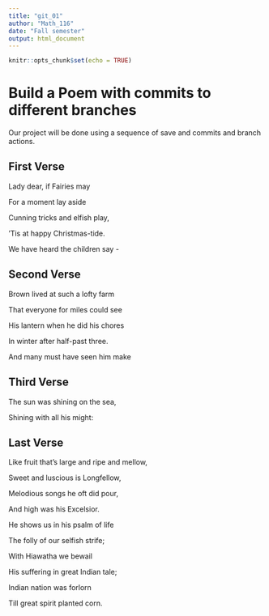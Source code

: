 ---
title: "git_01"
author: "Math_116"
date: "Fall semester"
output: html_document
---

```{r setup, include=FALSE}
knitr::opts_chunk$set(echo = TRUE)
```
# Build a Poem with commits to different branches
Our project will be done using a sequence of save and commits and branch actions.
<!-- Do not modify or change any text in "!--" bracketed areas such as this --- these are instructions to
you, if you change any of this the git program will notice it and compromise your git merging strategy !-->

## First Verse 
<!--Put the first five lines of a poem by Lewis Carrol in this section!-->
Lady dear, if Fairies may

For a moment lay aside

Cunning tricks and elfish play,

’Tis at happy Christmas-tide.

We have heard the children say -

## Second Verse
<!--Put the first five lines of a poem by Robert Frost here!-->
Brown lived at such a lofty farm

That everyone for miles could see

His lantern when he did his chores

In winter after half-past three.

And many must have seen him make

## Third Verse
<!--Put the first two verses of The Walrus and the Carpenter here!-->
The sun was shining on the sea,

Shining with all his might:

## Last Verse
<!--Put a short poem of your choice 8-20 lines,here!-->
Like fruit that’s large and ripe and mellow,

Sweet and luscious is Longfellow,

Melodious songs he oft did pour,

And high was his Excelsior.

He shows us in his psalm of life

The folly of our selfish strife;

With Hiawatha we bewail

His suffering in great Indian tale;

Indian nation was forlorn

Till great spirit planted corn.
